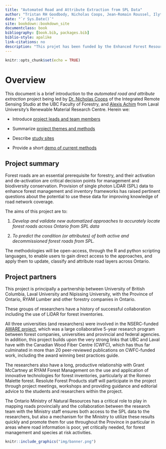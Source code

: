 ```yaml
--- 
title: "Automated Road and Attribute Extraction from SPL Data"
author: "Tristan RH Goodbody, Nicholas Coops, Jean-Romain Roussel, Ilythia Morley"
date: "`r Sys.Date()`"
site: bookdown::bookdown_site
documentclass: book
bibliography: [book.bib, packages.bib]
biblio-style: apalike
link-citations: no
description: "This projet has been funded by the Enhanced Forest Resource Inventory Knowledge Transfer & Tool Development Program through the FOrestry Futures Trust of Ontario."
---
```


```r
knitr::opts_chunk$set(echo = TRUE)
```

# Overview {-#overview}

This document is a brief introduction to the _automated road and attribute extraction_ project being led by [Dr. Nicholas Coops](#ncc) of the Integrated Remote Sensing Studio at the UBC Faculty of Forestry, and [Alexis Achim](#aa) from Laval University's Renewable Material Research Centre. Herein we:

* Introduce [project leads and team members](#people)

* Summarize [project themes and methods](#projoverview)

* Describe [study sites](#sites)

* Provide a short [demo of current methods](#demo)

## Project summary {-#summary}

Forest roads are an essential prerequisite for forestry, and their activation and de-activation are critical decision points for management and biodiversity conservation. Provision of single photon LiDAR (SPL) data to enhance forest management and inventory frameworks has raised pertinent questions about the potential to use these data for improving knowledge of road network coverage.

The aims of this project are to:

1. _Develop and validate new automatized approaches to accurately locate forest roads across Ontario from SPL data_

2. _To predict the condition (or attributes) of both active and decommissioned forest roads from SPL._ 

The methodologies will be open-access, through the R and python scripting languages, to enable users to gain direct access to the approaches, and apply them to update, classify and attribute road layers across Ontario.

## Project partners {-#partners}

This project is principally a partnership between University of British Columbia, Laval University and Nipissing University, with the Province of Ontario, RYAM Lumber and other forestry companies in Ontario. 

These groups of researchers have a history of successful collaboration including the use of LiDAR for forest inventories. 

All three universities (and researchers) were involved in the NSERC-funded [AWARE project](https://aware.forestry.ubc.ca/), which was a large collaborative 5-year research program between forest companies, universities and provincial and federal agencies. In addition, this project builds upon the very strong links that UBC and Laval have with the Canadian Wood Fiber Centre (CWFC), which has thus far culminated in more than 20 peer-reviewed publications on CWFC-funded work, including the award winning best practices guide. 

The researchers also have a long, productive relationship with Grant McCartney at RYAM Forest Management on the use and application of innovative technologies for forest inventories, particularly at the Romeo Malette forest. Resolute Forest Products staff will participate in the project through project meetings, workshops and providing guidance and editorial advice to the students and researchers within the project.

The Ontario Ministry of Natural Resources has a critical role to play in mapping roads provincially and the collaboration between the research team with the Ministry staff ensures both access to the SPL data to the researchers, but also a mechanism for the Ministry to utilize these results quickly and promote them for use throughout the Province in particular in areas where road information is poor, yet critically needed, for forest management and species at risk activities. 


     

```r
knitr::include_graphics("img/banner.png")
```